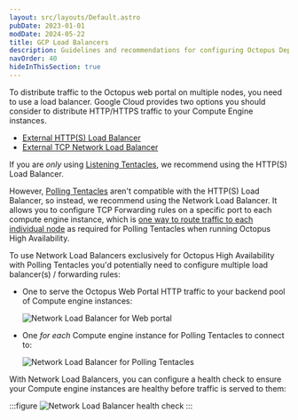 ```yaml
---
layout: src/layouts/Default.astro
pubDate: 2023-01-01
modDate: 2024-05-22
title: GCP Load Balancers
description: Guidelines and recommendations for configuring Octopus Deploy to store files on GCP Load Balancers.
navOrder: 40
hideInThisSection: true
---
```


To distribute traffic to the Octopus web portal on multiple nodes, you need to use a load balancer. Google Cloud provides two options you should consider to distribute HTTP/HTTPS traffic to your Compute Engine instances.

* [External HTTP(S) Load Balancer](https://cloud.google.com/load-balancing/docs/https)
* [External TCP Network Load Balancer](https://cloud.google.com/load-balancing/docs/network)

If you are *only* using [Listening Tentacles](/docs/infrastructure/deployment-targets/tentacle/tentacle-communication/#listening-tentacles-recommended), we recommend using the HTTP(S) Load Balancer.

However, [Polling Tentacles](/docs/infrastructure/deployment-targets/tentacle/tentacle-communication/#polling-tentacles) aren't compatible with the HTTP(S) Load Balancer, so instead, we recommend using the Network Load Balancer. It allows you to configure TCP Forwarding rules on a specific port to each compute engine instance, which is [one way to route traffic to each individual node](#using-a-unique-port) as required for Polling Tentacles when running Octopus High Availability. 

To use Network Load Balancers exclusively for Octopus High Availability with Polling Tentacles you'd potentially need to configure multiple load balancer(s) / forwarding rules:

- One to serve the Octopus Web Portal HTTP traffic to your backend pool of Compute engine instances:

   ![Network Load Balancer for Web portal](/docs/img/administration/high-availability/design/images/gcp-octopus-nlb-web-portal.png)

- One *for each* Compute engine instance for Polling Tentacles to connect to:

   ![Network Load Balancer for Polling Tentacles](/docs/img/administration/high-availability/design/images/gcp-octopus-nlb-polling.png)

With Network Load Balancers, you can configure a health check to ensure your Compute engine instances are healthy before traffic is served to them:

:::figure
![Network Load Balancer health check](/docs/img/administration/high-availability/design/images/gcp-octopus-nlb-health-check.png)
:::